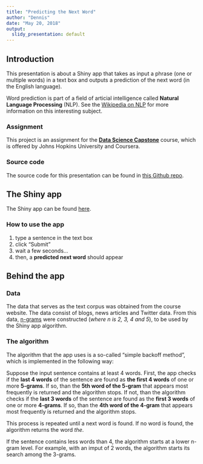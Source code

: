 ```yaml
---
title: "Predicting the Next Word"
author: "Dennis"
date: "May 20, 2018"
output:
  slidy_presentation: default
---
```


## Introduction

This presentation is about a Shiny app that takes as input a phrase (one or multiple words) in a text box and outputs a prediction of the next word (in the English language).

Word prediction is part of a field of articial intelligence called **Natural Language Processing** (NLP). See the [Wikipedia on NLP](https://en.wikipedia.org/wiki/Natural-language_processing) for more information on this interesting subject.

### Assignment

This project is an assignment for the [**Data Science Capstone**](https://www.coursera.org/learn/data-science-project) course, which is offered by Johns Hopkins University and Coursera.

### Source code

The source code for this presentation can be found in [this Github repo](https://github.com/DennisDondergoor/JHU-DS-Capstone).

## The Shiny app

The Shiny app can be found [here](https://dennisdondergoor.shinyapps.io/capstone-nlp/).

### How to use the app

1. type a sentence in the text box
2. click "Submit"
3. wait a few seconds...
4. then, a **predicted next word** should appear

## Behind the app

### Data

The data that serves as the text corpus was obtained from the course website. The data consist of blogs, news articles and Twitter data. From this data, [n-grams](https://en.wikipedia.org/wiki/N-gram) were constructed (*where n is 2, 3, 4 and 5*), to be used by the Shiny app algorithm.

### The algorithm

The algorithm that the app uses is a so-called "simple backoff method", which is implemented in the following way:

Suppose the input sentence contains at least 4 words. First, the app checks if the **last 4 words** of the sentence are found as **the first 4 words** of one or more **5-grams**. If so, than the **5th word of the 5-gram** that appears most frequently is returned and the algorithm stops. If not, than the algorithm checks if the **last 3 words** of the sentence are found as the **first 3 words** of one or more **4-grams**. If so, than the **4th word of the 4-gram** that appears most frequently is returned and the algorithm stops.

This process is repeated until a next word is found. If no word is found, the algorithm returns the word *the*.

If the sentence contains less words than 4, the algorithm starts at a lower n-gram level. For example, with an imput of 2 words, the algorithm starts its search among the 3-grams.
